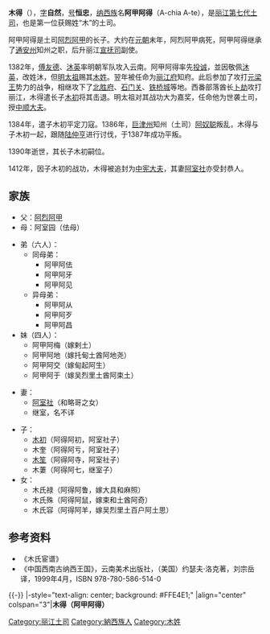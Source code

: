 {{no footnotes|time=2015-03-20T07:00:39+00:00}}
{{東亞男性歷史人物
|名稱 =木得
|身份 =[[丽江土司|丽江土司]]
|國家 =[[元朝|大元]]→[[明朝|大明]]
|時代 =
|屆數 =1
|最高職務 =中順大夫、麗江知府
|前任 = [[阿烈阿甲|阿烈阿甲]]
|繼任 = [[木初|阿得阿初]]
|圖片名稱 =A portrait of Mu De(木得).jpg
|圖片大小 =200px
|圖片說明 =《[[木氏宦谱|木氏宦谱]]》中的木得画像
|姓名 =木得
|字 =自然
|號=恒忠
|官職 =麗江知府
|封爵 =
|封號 =
|位階 =
|封地 =
|尊號 =[[木天王|木天王]]
|族裔 =[[納西族|納西族]]
|信仰 = 
|氏族 =
|府邸 =[[木府|木府]]
|初名 =
|小字 =
|別名 =阿甲阿得
|法號 =
|院號 =
|其他名號 =
|出生日期 =1311年<br />（至大四年）
|出生地點 =
|逝世日期 ={{Death year and age|1390|1311}}11月11日<br />（洪武二十三年十月初六）
|逝世地點 =
|父親 =[[阿烈阿甲|阿烈阿甲]]
|母親 =[[阿室园|阿室园]]
|正室 =阿室社
|繼室 =
|正室之父 =
|正室之母 =
|繼室之父 =
|繼室之母 =
|兄弟 =
|姊妹 =
|嫡兄弟 =
|嫡姊妹 =
|庶兄弟 =
|庶姊妹 =
|同胞兄弟 =
|同胞姊妹 =
|異母兄弟 =
|異母姊妹 =
|子 =木初（阿得阿初）<br />阿得阿亏
|女 =
|其他親屬 =
|功名 = 
|經歷 = 
|著作 =
|注釋 =
}}
'''木得'''（{{bd|1311年||1390年|11月11日|catIdx=M木}}），[[表字|字]]'''自然'''，[[号|号]]'''恒忠'''，[[纳西族|纳西族]]名'''阿甲阿得'''（A-chia A-te），是[[丽江|丽江]][[木氏土司|第七代土司]]，也是第一位获赐姓“木”的土司。

阿甲阿得是土司[[阿烈阿甲|阿烈阿甲]]的长子。大约在[[元朝|元朝]]末年，阿烈阿甲病死，阿甲阿得继承了[[通安州|通安州]]知州之职，后升丽江[[宣抚司|宣抚司]]副使。

1382年，[[傅友德|傅友德]]、[[沐英|沐英]]率明朝军队攻入云南。阿甲阿得率先[[投诚|投诚]]，並因敬佩[[沐英|沐英]]，改姓沐，但[[明太祖|明太祖]]赐其[[木姓|木姓]]。翌年被任命为[[丽江府|丽江府]]知府。此后参加了攻打[[元梁王|元梁王]]势力的战争，相继攻下了[[北胜府|北胜府]]、[[石门关|石门关]]、[[铁桥城|铁桥城]]等地。西番部落酋长[[卜劫|卜劫]]攻打丽江，木得遣长子[[木初|木初]]将其击退。明太祖对其战功大为嘉奖，任命他为世袭土司，授[[中顺大夫|中顺大夫]]。

1384年，遣子木初平定刀寇。1386年，[[巨津州|巨津州]]知州（土司）[[阿奴聪|阿奴聪]]叛乱，木得与子木初一起，跟随[[陆仲亨|陆仲亨]]进行讨伐，于1387年成功平叛。

1390年逝世，其长子木初嗣位。

1412年，因子木初的战功，木得被追封为[[中宪大夫|中宪大夫]]，其妻[[阿室社|阿室社]]亦受封恭人。

==家族==
*父：[[阿烈阿甲|阿烈阿甲]]
*母：阿室园（佉母）

*弟（六人）：
**同母弟：
***阿甲阿佉
***阿甲阿牙
***阿甲阿见
**异母弟：
***阿甲阿从
***阿甲阿歹
***阿甲阿昌
*妹（四人）：
**阿甲阿梅（嫁剌土）
**阿甲阿地（嫁托甸土酋阿地尧）
**阿甲阿交（嫁甸起阿生）
**阿甲阿于（嫁吴烈里土酋阿束土）

*妻：
**[[阿室社|阿室社]]（和略哥之女）
**继室，名不详

*子：
**[[木初|木初]]（阿得阿初，阿室社子）
**木奎（阿得阿亏，阿室社子）
**[[木笙|木笙]]（阿得阿寺，阿室社子）
**木萋（阿得阿七，继室子）
*女：
**木氏禄（阿得阿鲁，嫁大具和麻照）
**木氏殊（阿得阿鼠，嫁束和土酋阿奇）
**木氏容（阿得阿羊，嫁吴烈里土百户阿土思）

==参考资料==
*《木氏宦谱》
*《中国西南古纳西王国》，云南美术出版社，（美国）约瑟夫·洛克著，刘宗岳译，1999年4月，ISBN 978-780-586-514-0

{{-}}
{{start box}}
|-style="text-align: center; background: #FFE4E1;"
|align="center" colspan="3"|'''木得（阿甲阿得）'''
{{s-before|[[阿烈阿甲|阿烈阿甲]]}}
{{s-title|[[木氏土司|丽江木氏土司]]|？—1390年}}
{{s-after|[[木初|木初]]<br />（阿得阿初）}}
{{end box}}
{{丽江土司}}
[[Category:丽江土司|Category:丽江土司]]
[[Category:納西族人|Category:納西族人]]
[[Category:木姓|Category:木姓]]
